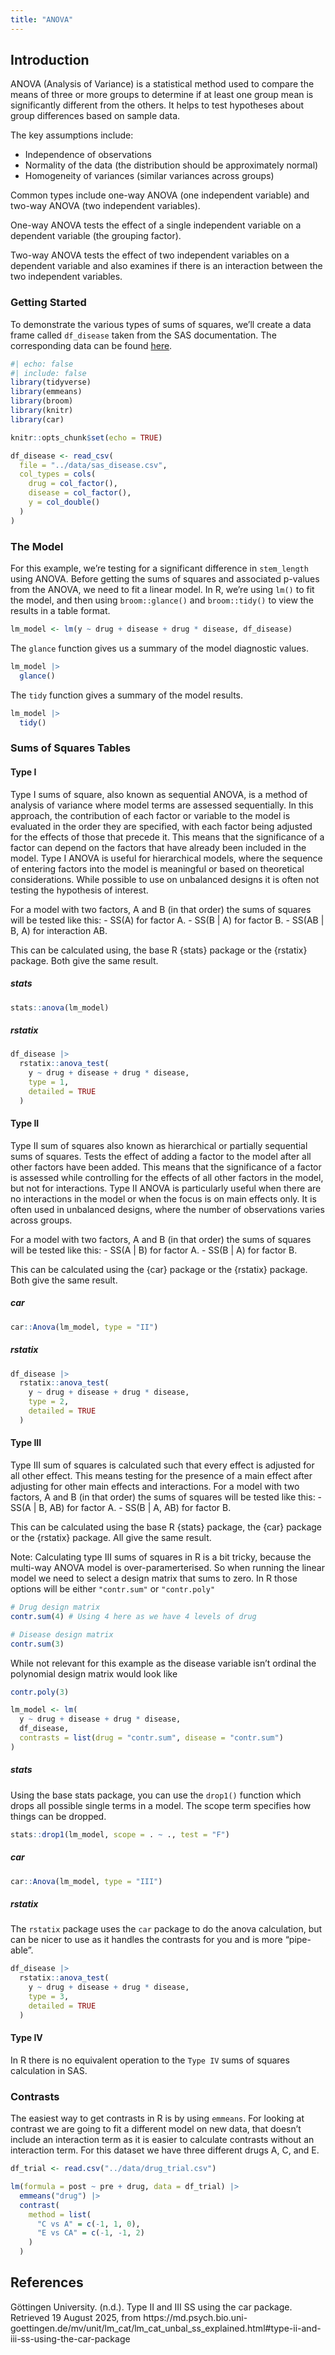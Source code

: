 ```yaml
---
title: "ANOVA"
---
```


## Introduction

ANOVA (Analysis of Variance) is a statistical method used to compare the means of three or more groups to determine if at least one group mean is significantly different from the others. It helps to test hypotheses about group differences based on sample data.

The key assumptions include:

-  Independence of observations
-  Normality of the data (the distribution should be approximately normal)
-  Homogeneity of variances (similar variances across groups)

Common types include one-way ANOVA (one independent variable) and two-way ANOVA (two independent variables).

One-way ANOVA tests the effect of a single independent variable on a dependent variable (the grouping factor).

Two-way ANOVA tests the effect of two independent variables on a dependent variable and also examines if there is an interaction between the two independent variables.

### Getting Started

To demonstrate the various types of sums of squares, we'll create a data frame called `df_disease` taken from the SAS documentation. The corresponding data can be found [here](https://github.com/PSIAIMS/CAMIS/blob/main/data/sas_disease.csv).

```r
#| echo: false
#| include: false
library(tidyverse)
library(emmeans)
library(broom)
library(knitr)
library(car)

knitr::opts_chunk$set(echo = TRUE)

df_disease <- read_csv(
  file = "../data/sas_disease.csv",
  col_types = cols(
    drug = col_factor(),
    disease = col_factor(),
    y = col_double()
  )
)
```

### The Model {.unnumbered}

For this example, we're testing for a significant difference in `stem_length` using ANOVA. Before getting the sums of squares and associated p-values from the ANOVA, we need to fit a linear model. In R, we're using `lm()` to fit the model, and then using `broom::glance()` and `broom::tidy()` to view the results in a table format.

```r
lm_model <- lm(y ~ drug + disease + drug * disease, df_disease)
```

The `glance` function gives us a summary of the model diagnostic values.

```r
lm_model |>
  glance()
```

The `tidy` function gives a summary of the model results.

```r
lm_model |>
  tidy()
```


### Sums of Squares Tables {.unnumbered}

#### Type I 

Type I sums of square, also known as sequential ANOVA, is a method of analysis of variance where model terms are assessed sequentially. In this approach, the contribution of each factor or variable to the model is evaluated in the order they are specified, with each factor being adjusted for the effects of those that precede it. This means that the significance of a factor can depend on the factors that have already been included in the model. Type I ANOVA is useful for hierarchical models, where the sequence of entering factors into the model is meaningful or based on theoretical considerations. While possible to use on unbalanced designs it is often not testing the hypothesis of interest. 

For a model with two factors, A and B (in that order) the sums of squares will be tested like this: 
- SS(A) for factor A. 
- SS(B | A) for factor B. 
- SS(AB | B, A) for interaction AB. 

This can be calculated using, the base R {stats} package or the {rstatix} package. Both give the same result. 

##### stats
```r
stats::anova(lm_model)
```

##### rstatix 
```r
df_disease |>
  rstatix::anova_test(
    y ~ drug + disease + drug * disease,
    type = 1,
    detailed = TRUE
  )
```


#### Type II 

Type II sum of squares also known as hierarchical or partially sequential sums of squares. Tests the effect of adding a factor to the model after all other factors have been added. This means that the significance of a factor is assessed while controlling for the effects of all other factors in the model, but not for interactions. Type II ANOVA is particularly useful when there are no interactions in the model or when the focus is on main effects only. It is often used in unbalanced designs, where the number of observations varies across groups.

For a model with two factors, A and B (in that order) the sums of squares will be tested like this: 
- SS(A | B) for factor A. 
- SS(B | A) for factor B. 

This can be calculated using the {car} package or the {rstatix} package. Both give the same result.


##### car
```r
car::Anova(lm_model, type = "II")
```

##### rstatix 
```r
df_disease |>
  rstatix::anova_test(
    y ~ drug + disease + drug * disease,
    type = 2,
    detailed = TRUE
  )
```


#### Type III 

Type III sum of squares is calculated such that every effect is adjusted for all other effect. This means testing for the presence of a main effect after adjusting for other main effects and interactions. 
For a model with two factors, A and B (in that order) the sums of squares will be tested like this: 
- SS(A | B, AB) for factor A. 
- SS(B | A, AB) for factor B. 

This can be calculated using the base R {stats} package, the {car} package or the {rstatix} package. All give the same result. 

Note: Calculating type III sums of squares in R is a bit tricky, because the multi-way ANOVA model is over-paramerterised. So when running the linear model we need to select a design matrix that sums to zero. In R those options will be either `"contr.sum"` or `"contr.poly"`

```r
# Drug design matrix
contr.sum(4) # Using 4 here as we have 4 levels of drug

# Disease design matrix
contr.sum(3)
```

While not relevant for this example as the disease variable isn't ordinal the polynomial design matrix would look like 
```r
contr.poly(3)
```

```r
lm_model <- lm(
  y ~ drug + disease + drug * disease,
  df_disease,
  contrasts = list(drug = "contr.sum", disease = "contr.sum")
)
```

##### stats

Using the base stats package, you can use the `drop1()` function which drops all possible single terms in a model. The scope term specifies how things can be dropped.

```r
stats::drop1(lm_model, scope = . ~ ., test = "F")
```

##### car

```r
car::Anova(lm_model, type = "III")
```

##### rstatix 
The `rstatix` package uses the `car` package to do the anova calculation, but can be nicer to use as it handles the contrasts for you and is more "pipe-able".

```r
df_disease |>
  rstatix::anova_test(
    y ~ drug + disease + drug * disease,
    type = 3,
    detailed = TRUE
  )
```


#### Type IV {.unnumbered}

In R there is no equivalent operation to the `Type IV` sums of squares calculation in SAS.


### Contrasts {.unnumbered}

The easiest way to get contrasts in R is by using `emmeans`. For looking at contrast we are going to fit a different model on new data, that doesn't include an interaction term as it is easier to calculate contrasts without an interaction term. For this dataset we have three different drugs A, C, and E.

```r
df_trial <- read.csv("../data/drug_trial.csv")

lm(formula = post ~ pre + drug, data = df_trial) |>
  emmeans("drug") |>
  contrast(
    method = list(
      "C vs A" = c(-1, 1, 0),
      "E vs CA" = c(-1, -1, 2)
    )
  )
```

## References
Göttingen University. (n.d.). Type II and III SS using the car package. Retrieved 19 August 2025, from https://md.psych.bio.uni-goettingen.de/mv/unit/lm_cat/lm_cat_unbal_ss_explained.html#type-ii-and-iii-ss-using-the-car-package
